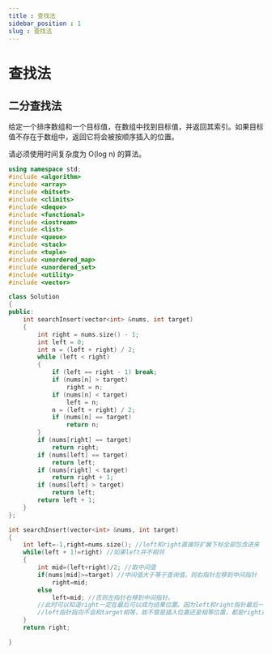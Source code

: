 ```yaml
---
title : 查找法
sidebar_position : 1
slug : 查找法
---
```

# 查找法


## 二分查找法
给定一个排序数组和一个目标值，在数组中找到目标值，并返回其索引。如果目标值不存在于数组中，返回它将会被按顺序插入的位置。

请必须使用时间复杂度为 O(log n) 的算法。

```cpp title="self"
using namespace std;
#include <algorithm>
#include <array>
#include <bitset>
#include <climits>
#include <deque>
#include <functional>
#include <iostream>
#include <list>
#include <queue>
#include <stack>
#include <tuple>
#include <unordered_map>
#include <unordered_set>
#include <utility>
#include <vector>

class Solution
{
public:
    int searchInsert(vector<int> &nums, int target)
    {
        int right = nums.size() - 1;
        int left = 0;
        int n = (left + right) / 2;
        while (left < right)
        {
            if (left == right - 1) break;
            if (nums[n] > target)
                right = n;
            if (nums[n] < target)
                left = n;
            n = (left + right) / 2;
            if (nums[n] == target)
                return n;
        }
        if (nums[right] == target)
            return right;
        if (nums[left] == target)
            return left;
        if (nums[right] < target)
            return right + 1;
        if (nums[left] > target)
            return left;
        return left + 1;
    }
};
```


```cpp title="simple"
int searchInsert(vector<int> &nums, int target)
{
    int left=-1,right=nums.size(); //left和right直接将扩展下标全部包含进来
    while(left + 1!=right) //如果left并不相邻
    {
        int mid=(left+right)/2; //取中间值
        if(nums[mid]>=target) //中间值大于等于查询值，则右指针左移到中间指针
            right=mid;
        else 
            left=mid; //否则左指针右移到中间指针。
        //此时可以知道right一定在最后可以成为结果位置。因为left和right指针最后一定相邻，且n指针一定和left指针重合。
        //left指针指向不会和target相等，故不管是插入位置还是相等位置，都是right指针位置
    }
    return right;

}
```